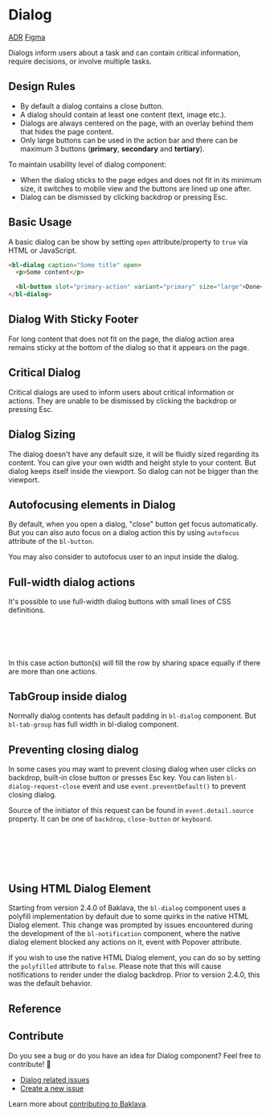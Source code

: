
<Meta of={DialogStories} />

# Dialog

<bl-badge icon="document">[ADR](https://github.com/Trendyol/baklava/issues/137)</bl-badge>
<bl-badge icon="puzzle">[Figma](https://www.figma.com/file/RrcLH0mWpIUy4vwuTlDeKN/Baklava-Design-Guide?node-id=1992%3A8280)</bl-badge>

Dialogs inform users about a task and can contain critical information, require decisions, or involve multiple tasks.

## Design Rules

- By default a dialog contains a close button.
- A dialog should contain at least one content (text, image etc.).
- Dialogs are always centered on the page, with an overlay behind them that hides the page content.
- Only large buttons can be used in the action bar and there can be maximum 3 buttons (**primary**, **secondary** and **tertiary**).

To maintain usability level of dialog component:

- When the dialog sticks to the page edges and does not fit in its minimum size, it switches to mobile view and the buttons are lined up one after.
- Dialog can be dismissed by clicking backdrop or pressing Esc.

## Basic Usage

A basic dialog can be show by setting `open` attribute/property to `true` via HTML or JavaScript.

```html
<bl-dialog caption="Some title" open>
  <p>Some content</p>

  <bl-button slot="primary-action" variant="primary" size="large">Done</bl-button>
</bl-dialog>
```

<Canvas of={DialogStories.BasicUsage} />

## Dialog With Sticky Footer

For long content that does not fit on the page, the dialog action area remains sticky at the bottom of the dialog so that it appears on the page.

<Canvas of={DialogStories.DialogWithStickyFooter} />

## Critical Dialog

Critical dialogs are used to inform users about critical information or actions. They are unable to be dismissed by clicking the backdrop or pressing Esc.

<Canvas of={DialogStories.CriticalDialog} />

## Dialog Sizing

The dialog doesn't have any default size, it will be fluidly sized regarding its content. You can give your own width and height style to your content.
But dialog keeps itself inside the viewport. So dialog can not be bigger than the viewport.

<Canvas of={DialogStories.DialogSizing} />

## Autofocusing elements in Dialog

By default, when you open a dialog, "close" button get focus automatically. But you can also auto focus on a dialog action this by using
`autofocus` attribute of the `bl-button`.

<Canvas of={DialogStories.DialogWithFocusedAction} />

You may also consider to autofocus user to an input inside the dialog.

<Canvas of={DialogStories.DialogWithFocusedInput} />

## Full-width dialog actions

It's possible to use full-width dialog buttons with small lines of CSS definitions.

```css
bl-dialog.full-width-actions bl-button {
  --bl-button-display: block;
  flex: 1;
}
```

In this case action button(s) will fill the row by sharing space equally if there are more than one actions.

<Canvas>
  <Story of={DialogStories.DialogWithFullWidthAction} />
  <Story of={DialogStories.DialogWithFullWidthActions} />
</Canvas>

## TabGroup inside dialog

Normally dialog contents has default padding in `bl-dialog` component. But `bl-tab-group` has full width in bl-dialog component.

<Canvas>
  <Story of={DialogStories.DialogWithTabGroup} />
</Canvas>

## Preventing closing dialog

In some cases you may want to prevent closing dialog when user clicks on backdrop, built-in close button or presses Esc key.
You can listen `bl-dialog-request-close` event and use `event.preventDefault()` to prevent closing dialog.

Source of the initiator of this request can be found in `event.detail.source` property. It can be one of `backdrop`, `close-button` or `keyboard`.

```js
document.querySelector("bl-dialog").addEventListener("bl-dialog-request-close", event => {
  if (event.detail.source === "backdrop") {
    event.preventDefault();
  }
});
```

## Using HTML Dialog Element

Starting from version 2.4.0 of Baklava, the `bl-dialog` component uses a polyfill implementation by default due to some quirks in the native HTML Dialog element.
This change was prompted by issues encountered during the development of the `bl-notification` component, where the native dialog element blocked any actions on it, event with Popover attribute.

If you wish to use the native HTML Dialog element, you can do so by setting the `polyfilled` attribute to `false`.
Please note that this will cause notifications to render under the dialog backdrop. Prior to version 2.4.0, this was the default behavior.

## Reference

<ArgsTable of="bl-dialog" />

## Contribute

Do you see a bug or do you have an idea for Dialog component? Feel free to contribute! 💪

- [Dialog related issues](https://github.com/Trendyol/baklava/issues?q=is%3Aissue+is%3Aopen+label%3Abl-dialog)
- [Create a new issue](https://github.com/Trendyol/baklava/issues/new)

Learn more about [contributing to Baklava](https://baklava.design/?path=/docs/documentation-contributing-baklava-contribution-guideline--documentation).
